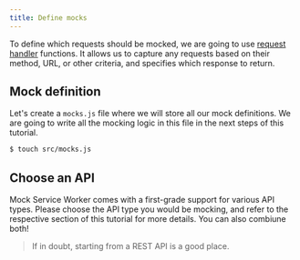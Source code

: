 ```yaml
---
title: Define mocks
---
```


To define which requests should be mocked, we are going to use [request handler](/docs/basics/request-handler) functions. It allows us to capture any requests based on their method, URL, or other criteria, and specifies which response to return.

## Mock definition

Let's create a `mocks.js` file where we will store all our mock definitions. We are going to write all the mocking logic in this file in the next steps of this tutorial.

```bash
$ touch src/mocks.js
```

## Choose an API

Mock Service Worker comes with a first-grade support for various API types. Please choose the API type you would be mocking, and refer to the respective section of this tutorial for more details. You can also combiune both!


<PageLink
  page={MockingRestApiPage}
  url="/docs/getting-started/mocks/rest-api"
/>
<PageLink
  page={MockingGraphQLApiPage}
  url="/docs/getting-started/mocks/graphql-api"
/>

> If in doubt, starting from a REST API is a good place.
